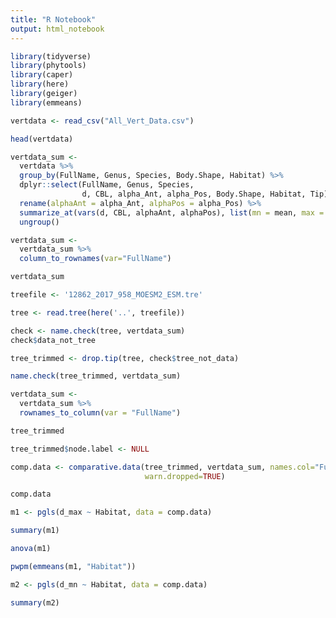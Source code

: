 ```yaml
---
title: "R Notebook"
output: html_notebook
---
```


```r
library(tidyverse)
library(phytools)
library(caper)
library(here)
library(geiger)
library(emmeans)
```

```r
vertdata <- read_csv("All_Vert_Data.csv")
```

```r
head(vertdata)
```
```r
vertdata_sum <-
  vertdata %>%
  group_by(FullName, Genus, Species, Body.Shape, Habitat) %>%
  dplyr::select(FullName, Genus, Species, 
                d, CBL, alpha_Ant, alpha_Pos, Body.Shape, Habitat, Tip) %>%
  rename(alphaAnt = alpha_Ant, alphaPos = alpha_Pos) %>%
  summarize_at(vars(d, CBL, alphaAnt, alphaPos), list(mn = mean, max = max)) %>%
  ungroup()
```

```r
vertdata_sum <-
  vertdata_sum %>%
  column_to_rownames(var="FullName")
```

```r
vertdata_sum
```

```r
treefile <- '12862_2017_958_MOESM2_ESM.tre'
```

```r
tree <- read.tree(here('..', treefile))
```

```r
check <- name.check(tree, vertdata_sum)
check$data_not_tree
```

```r
tree_trimmed <- drop.tip(tree, check$tree_not_data)
```

```r
name.check(tree_trimmed, vertdata_sum)
```

```r
vertdata_sum <-
  vertdata_sum %>%
  rownames_to_column(var = "FullName")
```

```r
tree_trimmed
```

```r
tree_trimmed$node.label <- NULL
```


```r
comp.data <- comparative.data(tree_trimmed, vertdata_sum, names.col="FullName", vcv.dim=2,
                              warn.dropped=TRUE)
```

```r
comp.data
```

```r
m1 <- pgls(d_max ~ Habitat, data = comp.data)
```

```r
summary(m1)
```

```r
anova(m1)
```


```r
pwpm(emmeans(m1, "Habitat"))
```

```r
m2 <- pgls(d_mn ~ Habitat, data = comp.data)

summary(m2)
```

